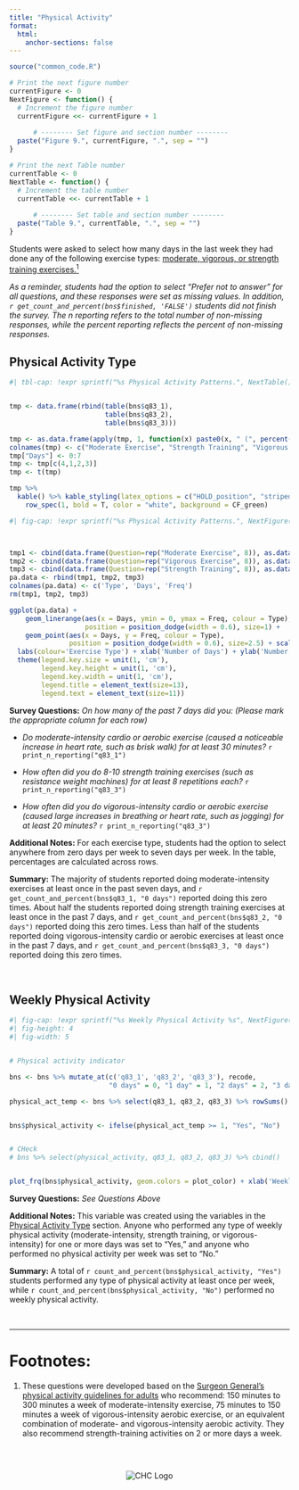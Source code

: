 ```yaml
---
title: "Physical Activity"
format:
  html:
    anchor-sections: false
---
```


```r
source("common_code.R")

# Print the next figure number
currentFigure <- 0
NextFigure <- function() {
  # Increment the figure number
  currentFigure <<- currentFigure + 1
  
      # -------- Set figure and section number --------
  paste("Figure 9.", currentFigure, ".", sep = "")
}

# Print the next Table number
currentTable <- 0
NextTable <- function() {
  # Increment the table number
  currentTable <<- currentTable + 1
  
      # -------- Set table and section number --------
  paste("Table 9.", currentTable, ".", sep = "")
}

```

Students were asked to select how many days in the last week they had done any of the following exercise types: [moderate, vigorous, or strength training exercises.^1^](#Footnotes)

*As a reminder, students had the option to select "Prefer not to answer" for all questions, and these responses were set as missing values. In addition, `r get_count_and_percent(bns$finished, 'FALSE')` students did not finish the survey. The n reporting refers to the total number of non-missing responses, while the percent reporting reflects the percent of non-missing responses.*


## Physical Activity Type {#Physical-Activity-Type}

```r
#| tbl-cap: !expr sprintf("%s Physical Activity Patterns.", NextTable())


tmp <- data.frame(rbind(table(bns$q83_1),
                        table(bns$q83_2),
                        table(bns$q83_3)))

tmp <- as.data.frame(apply(tmp, 1, function(x) paste0(x, " (", percent(x/sum(x), accuracy = 0.1), ")")))
colnames(tmp) <- c("Moderate Exercise", "Strength Training", "Vigorous Training")
tmp["Days"] <- 0:7
tmp <- tmp[c(4,1,2,3)]
tmp <- t(tmp)

tmp %>%
  kable() %>% kable_styling(latex_options = c("HOLD_position", "striped", "bordered", "hover"))  %>%  
    row_spec(1, bold = T, color = "white", background = CF_green) 


```



```r
#| fig-cap: !expr sprintf("%s Physical Activity Patterns.", NextFigure())



tmp1 <- cbind(data.frame(Question=rep("Moderate Exercise", 8)), as.data.frame(table(bns[["q83_1"]])))
tmp2 <- cbind(data.frame(Question=rep("Vigorous Exercise", 8)), as.data.frame(table(bns[["q83_2"]])))
tmp3 <- cbind(data.frame(Question=rep("Strength Training", 8)), as.data.frame(table(bns[["q83_3"]])))
pa.data <- rbind(tmp1, tmp2, tmp3)
colnames(pa.data) <- c('Type', 'Days', 'Freq')
rm(tmp1, tmp2, tmp3)

ggplot(pa.data) +
    geom_linerange(aes(x = Days, ymin = 0, ymax = Freq, colour = Type), 
                   position = position_dodge(width = 0.6), size=1) +
    geom_point(aes(x = Days, y = Freq, colour = Type),
               position = position_dodge(width = 0.6), size=2.5) + scale_color_manual(values=c("#336699", "#000000", "#b5d43b")) +
  labs(colour='Exercise Type') + xlab('Number of Days') + ylab('Number of Students') + theme_bw() +
  theme(legend.key.size = unit(1, 'cm'), 
        legend.key.height = unit(1, 'cm'), 
        legend.key.width = unit(1, 'cm'), 
        legend.title = element_text(size=13),
        legend.text = element_text(size=11))


```


**Survey Questions:** *On how many of the past 7 days did you: (Please mark the appropriate column for each row)*

- *Do moderate-intensity cardio or aerobic exercise (caused a noticeable increase in heart rate, such as brisk walk) for at least 30 minutes?* `r print_n_reporting("q83_1")`

- *How often did you do 8-10 strength training exercises (such as resistance weight machines) for at least 8 repetitions each?* `r print_n_reporting("q83_3")`

- *How often did you do vigorous-intensity cardio or aerobic exercise (caused large increases in breathing or heart rate, such as jogging) for at least 20 minutes?* `r print_n_reporting("q83_3")`



**Additional Notes:** For each exercise type, students had the option to select anywhere from zero days per week to seven days per week. In the table, percentages are calculated across rows. 

**Summary:** The majority of students reported doing moderate-intensity exercises at least once in the past seven days, and `r get_count_and_percent(bns$q83_1, "0 days")` reported doing this zero times. About half the students reported doing strength training exercises at least once in the past 7 days, and `r get_count_and_percent(bns$q83_2, "0 days")` reported doing this zero times. Less than half of the students reported doing vigorous-intensity cardio or aerobic exercises at least once in the past 7 days, and `r get_count_and_percent(bns$q83_3, "0 days")` reported doing this zero times. 



<br />


## Weekly Physical Activity 

```r
#| fig-cap: !expr sprintf("%s Weekly Physical Activity %s", NextFigure(), print_n_reporting("physical_activity"))
#| fig-height: 4
#| fig-width: 5


# Physical activity indicator

bns <- bns %>% mutate_at(c('q83_1', 'q83_2', 'q83_3'), recode,
                         "0 days" = 0, "1 day" = 1, "2 days" = 2, "3 days" = 3, "4 days" = 4, "5 days" = 5, "6 days" = 6, "7 days" = 7)

physical_act_temp <- bns %>% select(q83_1, q83_2, q83_3) %>% rowSums()


bns$physical_activity <- ifelse(physical_act_temp >= 1, "Yes", "No")


# CHeck
# bns %>% select(physical_activity, q83_1, q83_2, q83_3) %>% cbind()


plot_frq(bns$physical_activity, geom.colors = plot_color) + xlab('Weekly Physical Activity') + ylab("Number of Students") + ylim(0, 1.2*max(table(bns$physical_activity)))

```

**Survey Questions:** *See Questions Above*


**Additional Notes:** This variable was created using the variables in the [Physical Activity Type](#Physical-Activity-Type) section. Anyone who performed any type of weekly physical activity (moderate-intensity, strength training, or vigorous-intensity) for one or more days was set to "Yes," and anyone who performed no physical activity per week was set to "No."

**Summary:** A total of `r count_and_percent(bns$physical_activity, "Yes")` students performed any type of physical activity at least once per week, while `r count_and_percent(bns$physical_activity, "No")` performed no weekly physical activity. 

<br />

--- 

# Footnotes: {#Footnotes}

1. These questions were developed based on the [Surgeon General's physical activity guidelines for adults](https://health.gov/sites/default/files/2019-09/Physical_Activity_Guidelines_2nd_edition.pdf) who recommend: 150 minutes to 300 minutes a week of moderate-intensity exercise, 75 minutes to 150 minutes a week of vigorous-intensity aerobic exercise, or an equivalent combination of moderate- and vigorous-intensity aerobic activity. They also recommend strength-training activities on 2 or more days a week.

<br />

:::: {.columns}

::: {.column width="10%"}

:::

::: {.column width="80%"}
<div style="text-align: center;">

<img src="bns_statewide_logo_array.svg" alt="CHC Logo" width="auto" height="auto">

</div>
:::

::: {.column width="10%"}


:::

::::




